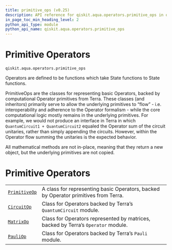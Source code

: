 ```yaml
---
title: primitive_ops (v0.25)
description: API reference for qiskit.aqua.operators.primitive_ops in qiskit v0.25
in_page_toc_min_heading_level: 2
python_api_type: module
python_api_name: qiskit.aqua.operators.primitive_ops
---
```


<span id="module-qiskit.aqua.operators.primitive_ops" />

<span id="qiskit-aqua-operators-primitive-ops" />

<span id="primitive-operators-qiskit-aqua-operators-primitive-ops" />

# Primitive Operators

`qiskit.aqua.operators.primitive_ops`

Operators are defined to be functions which take State functions to State functions.

PrimitiveOps are the classes for representing basic Operators, backed by computational Operator primitives from Terra. These classes (and inheritors) primarily serve to allow the underlying primitives to “flow” - i.e. interoperability and adherence to the Operator formalism - while the core computational logic mostly remains in the underlying primitives. For example, we would not produce an interface in Terra in which `QuantumCircuit1 + QuantumCircuit2` equaled the Operator sum of the circuit unitaries, rather than simply appending the circuits. However, within the Operator flow summing the unitaries is the expected behavior.

<Admonition title="Note" type="note">
  All mathematical methods are not in-place, meaning that they return a new object, but the underlying primitives are not copied.
</Admonition>

# Primitive Operators

|                                                                                                                    |                                                                                     |
| ------------------------------------------------------------------------------------------------------------------ | ----------------------------------------------------------------------------------- |
| [`PrimitiveOp`](qiskit.aqua.operators.primitive_ops.PrimitiveOp "qiskit.aqua.operators.primitive_ops.PrimitiveOp") | A class for representing basic Operators, backed by Operator primitives from Terra. |
| [`CircuitOp`](qiskit.aqua.operators.primitive_ops.CircuitOp "qiskit.aqua.operators.primitive_ops.CircuitOp")       | Class for Operators backed by Terra’s `QuantumCircuit` module.                      |
| [`MatrixOp`](qiskit.aqua.operators.primitive_ops.MatrixOp "qiskit.aqua.operators.primitive_ops.MatrixOp")          | Class for Operators represented by matrices, backed by Terra’s `Operator` module.   |
| [`PauliOp`](qiskit.aqua.operators.primitive_ops.PauliOp "qiskit.aqua.operators.primitive_ops.PauliOp")             | Class for Operators backed by Terra’s `Pauli` module.                               |

